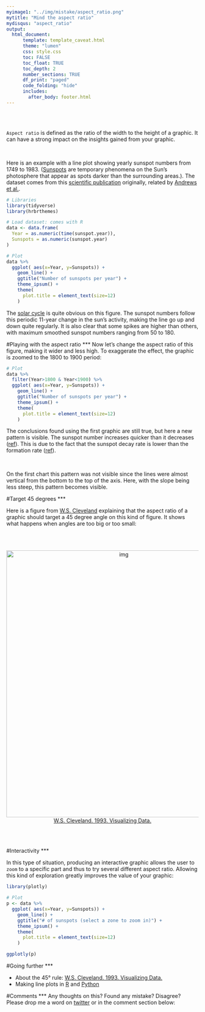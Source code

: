 ```yaml
---
myimage1: "../img/mistake/aspect_ratio.png"
mytitle: "Mind the aspect ratio"
mydisqus: "aspect_ratio"
output:
  html_document:
      template: template_caveat.html
      theme: "lumen"
      css: style.css
      toc: FALSE
      toc_float: TRUE
      toc_depth: 2
      number_sections: TRUE
      df_print: "paged"
      code_folding: "hide"
      includes: 
        after_body: footer.html
---
```


<br><br>
<div class="mycontent">

`Aspect ratio` is defined as the ratio of the width to the height of a graphic. It can have a strong impact on the insights gained from your graphic.  

<br>

Here is an example with a line plot showing yearly sunspot numbers from 1749 to 1983. ([Sunspots](https://en.wikipedia.org/wiki/Sunspot) are temporary phenomena on the Sun's photosphere that appear as spots darker than the surrounding areas.). The dataset comes from this [scientific publication](https://onlinelibrary.wiley.com/doi/abs/10.1002/asna.19622860613) originally, related by [Andrews et al.](https://www.springer.com/gp/book/9781461295631).

```r
# Libraries
library(tidyverse)
library(hrbrthemes)

# Load dataset: comes with R
data <- data.frame(
  Year = as.numeric(time(sunspot.year)),
  Sunspots = as.numeric(sunspot.year)
)

# Plot
data %>%
  ggplot( aes(x=Year, y=Sunspots)) +
    geom_line() +
    ggtitle("Number of sunspots per year") +
    theme_ipsum() +
    theme(
      plot.title = element_text(size=12)
    )
```


The [solar cycle](https://en.wikipedia.org/wiki/Solar_cycle) is quite obvious on this figure. The sunspot numbers follow this periodic 11-year change in the sun's activity, making the line go up and down quite regularly. It is also clear that some spikes are higher than others, with maximum smoothed sunspot numbers ranging from 50 to 180.



#Playing with the aspect ratio
***
Now let's change the aspect ratio of this figure, making it wider and less high. To exaggerate the effect, the graphic is zoomed to the 1800 to 1900 period:
```r

# Plot
data %>%
  filter(Year>1800 & Year<1900) %>%
  ggplot( aes(x=Year, y=Sunspots)) +
    geom_line() +
    ggtitle("Number of sunspots per year") +
    theme_ipsum() +
    theme(
      plot.title = element_text(size=12)
    )
```

The conclusions found using the first graphic are still true, but here a new pattern is visible. The sunspot number increases quicker than it decreases ([ref](http://adsabs.harvard.edu/full/1992SoPh..137...51H)). This is due to the fact that the sunspot decay rate is lower than the formation rate ([ref](http://www2.mps.mpg.de/dokumente/publikationen/solanki/r45.pdf)).

<br>

On the first chart this pattern was not visible since the lines were almost vertical from the bottom to the top of the axis. Here, with the slope being less steep, this pattern becomes visible.


#Target 45 degrees
***

Here is a figure from [W.S. Cleveland](https://www.amazon.com/Visualizing-Data-William-S-Cleveland/dp/0963488406) explaining that the aspect ratio of a graphic should target a 45 degree angle on this kind of figure. It shows what happens when angles are too big or too small:

<br><br>

<center>
<img src="IMG/angle45.png" alt="img" width="600" height="700">
</center>

<center>
[W.S. Cleveland. 1993. Visualizing Data.](https://www.amazon.com/Visualizing-Data-William-S-Cleveland/dp/0963488406)
</center>
<br><br>


#Interactivity
***

In this type of situation, producing an interactive graphic allows the user to `zoom` to a specific part and thus to try several different aspect ratio. Allowing this kind of exploration greatly improves the value of your graphic:

```r

library(plotly)

# Plot
p <- data %>%
  ggplot( aes(x=Year, y=Sunspots)) +
    geom_line() +
    ggtitle("# of sunspots (select a zone to zoom in)") +
    theme_ipsum() +
    theme(
      plot.title = element_text(size=12)
    )

ggplotly(p)
```


#Going further
***

- About the 45° rule: [W.S. Cleveland. 1993. Visualizing Data.](https://www.amazon.com/Visualizing-Data-William-S-Cleveland/dp/0963488406)
- Making line plots in [R](https://www.r-graph-gallery.com/line-plot/) and [Python](https://python-graph-gallery.com/line-chart/)

#Comments
***
Any thoughts on this? Found any mistake? Disagree? Please drop me a word on [twitter](https://twitter.com/R_Graph_Gallery) or in the comment section below:
<br>




</div>














